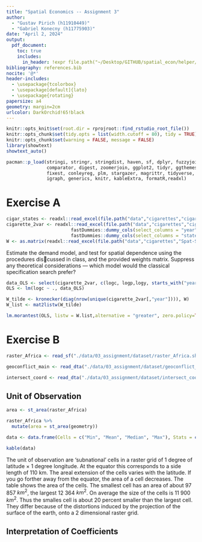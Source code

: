 ```yaml
---
title: "Spatial Economics -- Assignment 3"
author:
  - "Gustav Pirich (h11910449)"
  - "Gabriel Konecny (h11775903)"
date: "April 2, 2024"
output:
  pdf_document:
    toc: true
    includes:
      in_header: !expr file.path("~/Desktop/GITHUB/spatial_econ/helper/wraper_code.tex")
bibliography: references.bib
nocite: '@*'
header-includes:
  - \usepackage{tcolorbox}
  - \usepackage[default]{lato}
  - \usepackage{rotating}
papersize: a4
geometry: margin=2cm
urlcolor: DarkOrchid!65!black
---
```



```r
knitr::opts_knit$set(root.dir = rprojroot::find_rstudio_root_file())
knitr::opts_chunk$set(tidy.opts = list(width.cutoff = 80), tidy = TRUE)
knitr::opts_chunk$set(warning = FALSE, message = FALSE) 
library(showtext)
showtext_auto()

pacman::p_load(stringi, stringr, stringdist, haven, sf, dplyr, fuzzyjoin, 
               comparator, digest, zoomerjoin, ggplot2, tidyr, ggthemes, viridis, 
               fixest, conleyreg, plm, stargazer, magrittr, tidyverse, tmap, spdep, 
               igraph, generics, knitr, kableExtra, formatR,readxl)
```

\vspace{2em}

\begin{tcolorbox}
\centering \itshape The code that was used in compiling the assignment is available on GitHub at \url{https://github.com/gustavpirich/spatial_econ/blob/main/03_assignment/03_assignmnet.Rmd}.
\end{tcolorbox}

\newpage


# Exercise A
```r
cigar_states <- readxl::read_excel(file.path("data","cigarettes","cigar_states.xls"))
cigarette_2var <- readxl::read_excel(file.path("data","cigarettes","cigarette+2var.xls")) %>%
                        fastDummies::dummy_cols(select_columns = "year") %>%
                        fastDummies::dummy_cols(select_columns = "state")
W <- as.matrix(readxl::read_excel(file.path("data","cigarettes","Spat-Sym-US.xls"), col_names=FALSE), dimnames=FALSE)
```

 Estimate the demand model, and test for spatial dependence using the procedures discussed in class, and the provided weights matrix. Suppress any theoretical considerations
— which model would the classical specification search prefer?

```r
data_OLS <- select(cigarette_2var, c(logc, logp,logy, starts_with("year_")|starts_with("state_")))
OLS <- lm(logc ~ ., data_OLS)
```

```r
W_tilde <- kronecker(diag(nrow(unique(cigarette_2var[,"year"]))), W)
W_list <- mat2listw(W_tilde)
```

```r
lm.morantest(OLS, listw = W.list,alternative = "greater", zero.policy=TRUE)
```


# Exercise B
```r
raster_Africa <- read_sf("./data/03_assignment/dataset/raster_Africa.shp")

geoconflict_main <- read_dta("./data/03_assignment/dataset/geoconflict_main.dta")

intersect_coord <- read_dta("./data/03_assignment/dataset/intersect_coord.dta")
```

## Unit of Observation
```r
area <- st_area(raster_Africa)

raster_Africa %>%
  mutate(area = st_area(geometry))

data <- data.frame(Cells = c("Min", "Mean", "Median", "Max"), Stats = c(min(area), mean(area), median(area), max(area)))

kable(data)
```
The unit of observation are 'subnational' cells in a raster grid of 1 degree of latitude × 1 degree longitude. At the equator this corresponds to a side length of 110 km. The areal extension of the cells varies with the latitude. If you go forther away from the equator, the area of a cell decreases. 
The table shows the area of the cells. The smallest cell has an area of about 97 857 $km^{2}$, the largest 12 364 $km^{2}$. On average the size of the cells is 11 900 $km^{2}$.  Thus the smalles cell is about 20 percent smaller than the largest cell. 
They differ because of the distortions induced by the projection of the surface of the earth, onto a 2 dimensional raster grid. 

## Interpretation of Coefficients

